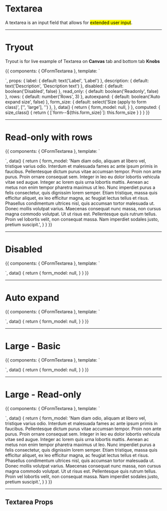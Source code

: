 


<Meta title='5. Components|Forms/Textarea' />

# Textarea

A textarea is an input field that allows for <mark>extended user input</mark>.


<hr/>

# Tryout

Tryout is for live example of Textarea on **Canvas** tab and bottom tab **Knobs**

<Story name='Tryout'>
  {{
    components: { OFormTextarea },
    template: `<form class="form" :class="size_class">
      <o-form-textarea id="form_basic" 
        v-model="form_model" 
        :label="label"
        :description="description"
        :disabled="disabled"
        :read_only="read_only"
        :rows="rows"
        :autoexpand="autoexpand">
      </o-form-textarea>
    </form>`,
    props: {
      label: {
        default: text('Label', 'Label')
      },
      description: {
        default: text('Description', 'Description text')
      },
      disabled: {
        default: boolean('Disabled', false)
      },
      read_only: {
        default: boolean('Readonly', false)
      },
      rows: {
        default: number('Rows', 3)
      },
      autoexpand: {
        default: boolean('Auto expand size', false)
      },
      form_size: {
        default: select('Size (apply to form class)', ['', 'large'], '')
      },
    },
    data() {
      return {
        form_model: null,
      }
    },
    computed: {
      size_class() {
        return { [`form--${this.form_size}`]: this.form_size }
      }
    }
  }}
</Story>

<hr/>


# Read-only with rows

<Preview>
  <Story name='Read-only with rows'>
    {{
      components: { OFormTextarea },
      template: `<form class="form">
        <o-form-textarea id="form_basic" 
          v-model="form_model" 
          label="Label"
          description="Description text"
          :read_only="true"
          :rows="5">
        </o-form-textarea>
      </form>`,
      data() {
        return {
          form_model: 'Nam diam odio, aliquam at libero vel, tristique varius odio. Interdum et malesuada fames ac ante ipsum primis in faucibus. Pellentesque dictum purus vitae accumsan tempor. Proin non ante purus. Proin ornare consequat sem. Integer in leo eu dolor lobortis vehicula vitae sed augue. Integer ac lorem quis urna lobortis mattis. Aenean ac metus non enim tempor pharetra maximus ut leo. Nunc imperdiet purus a felis consectetur, quis dignissim lorem semper. Etiam tristique, massa quis efficitur aliquet, ex leo efficitur magna, ac feugiat lectus tellus et risus. Phasellus condimentum ultrices nisl, quis accumsan tortor malesuada ut. Donec mollis volutpat varius. Maecenas consequat nunc massa, non cursus magna commodo volutpat. Ut ut risus est. Pellentesque quis rutrum tellus. Proin vel lobortis velit, non consequat massa. Nam imperdiet sodales justo, pretium suscipit.',
        }
      }
    }}
  </Story>
</Preview>

<hr/>


# Disabled

<Preview>
  <Story name='Disabled'>
    {{
      components: { OFormTextarea },
      template: `<form class="form">
        <o-form-textarea id="form_basic" 
          v-model="form_model" 
          label="Label"
          description="Description text"
          :disabled="true">
        </o-form-textarea>
      </form>`,
      data() {
        return {
          form_model: null,
        }
      }
    }}
  </Story>
</Preview>

<hr/>


# Auto expand

<Preview>
  <Story name='Auto expand'>
    {{
      components: { OFormTextarea },
      template: `<form class="form">
        <o-form-textarea id="form_basic" 
          v-model="form_model" 
          label="Label"
          description="Description text"
          :autoexpand="true">
        </o-form-textarea>
      </form>`,
      data() {
        return {
          form_model: null,
        }
      }
    }}
  </Story>
</Preview>

<hr/>


# Large - Basic

<Preview>
  <Story name='Large - Basic'>
    {{
      components: { OFormTextarea },
      template: `<form class="form form--large">
        <o-form-textarea id="form_basic" 
          v-model="form_model" 
          label="Label"
          description="Description text">
        </o-form-textarea>
      </form>`,
      data() {
        return {
          form_model: null,
        }
      }
    }}
  </Story>
</Preview>

<hr/>


# Large - Read-only

<Preview>
  <Story name='Large - Read-only'>
    {{
      components: { OFormTextarea },
      template: `<form class="form form--large">
        <o-form-textarea id="form_basic" 
          v-model="form_model" 
          label="Label"
          description="Description text"
          :read_only="true">
        </o-form-textarea>
      </form>`,
      data() {
        return {
          form_model: 'Nam diam odio, aliquam at libero vel, tristique varius odio. Interdum et malesuada fames ac ante ipsum primis in faucibus. Pellentesque dictum purus vitae accumsan tempor. Proin non ante purus. Proin ornare consequat sem. Integer in leo eu dolor lobortis vehicula vitae sed augue. Integer ac lorem quis urna lobortis mattis. Aenean ac metus non enim tempor pharetra maximus ut leo. Nunc imperdiet purus a felis consectetur, quis dignissim lorem semper. Etiam tristique, massa quis efficitur aliquet, ex leo efficitur magna, ac feugiat lectus tellus et risus. Phasellus condimentum ultrices nisl, quis accumsan tortor malesuada ut. Donec mollis volutpat varius. Maecenas consequat nunc massa, non cursus magna commodo volutpat. Ut ut risus est. Pellentesque quis rutrum tellus. Proin vel lobortis velit, non consequat massa. Nam imperdiet sodales justo, pretium suscipit.',
        }
      }
    }}
  </Story>
</Preview>


<hr/>

## Textarea Props

<Props of={OFormTextarea} />

